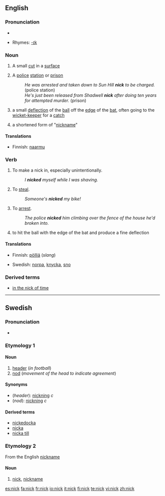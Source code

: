 {{rfc|Etymology not at level 3}}
{{see|Nick}}
{{wikipedia}}
==English==

===Pronunciation===
*{{audio|en-us-nick.ogg|Audio (US)}}

*Rhymes: [[Rhymes:English:-ɪk|-ɪk]]

===Noun===
{{en-noun}}

# A small [[cut]] in a [[surface]]
# {{UK}} {{slang}} A [[police]] [[station]] or [[prison]]
#:''He was arrested and taken down to Sun Hill '''nick''' to be charged.'' (police station)
#:''He's just been released from Shadwell '''nick''' after doing ten years for attempted murder.'' (prison)
# {{cricket}} a small [[deflection]] of the [[ball]] off the [[edge]] of the [[bat]], often going to the [[wicket-keeper]] for a [[catch]]
# a shortened form of "[[nickname]]"

====Translations====
{{trans-top|A small cut in a surface}}
*Finnish: [[naarmu]]
{{trans-mid}}
{{trans-bottom}}

===Verb===
{{en-verb}}

# {{transitive}} To make a nick in, especially unintentionally.
#:''I '''nicked''' myself while I was shaving.''
# {{transitive|slang}} To [[steal]].
#:''Someone's '''nicked''' my bike!''
# {{transitive|UK|slang}} To [[arrest]].
#:''The police '''nicked''' him climbing over the fence of the house he'd broken into.''
# {{transitive|cricket}} to hit the ball with the edge of the bat and produce a fine deflection

====Translations====
{{trans-top|To steal}}
*Finnish: [[pölliä]] (''slang'')
{{trans-mid}}
*Swedish: [[norpa]], [[knycka]], [[sno]]
{{trans-bottom}}

===Derived terms===
*[[in the nick of time]]

----

==Swedish==

===Pronunciation===
*{{audio|Sv-nick.ogg|audio}}
===Etymology 1===
{{rfe|lang=sv}}

====Noun====
{{sv-noun-reg-ar}}
{{infl|sv|noun|g=c}}

# [[header]] (''in football'')
# [[nod]] (''movement of the head to indicate agreement'')


====Synonyms====
*(''header''): [[nickning]] ''c''
*(''nod''): [[nickning]] ''c''

====Derived terms====
*[[nickedocka]]
*[[nicka]]
*[[nicka till]]


===Etymology 2===
From the English [[nickname]]

====Noun====
{{infl|sv|noun|g=n}}
{{sv-noun-n-zero}}

# {{slang|lang=sv}} [[nick]], [[nickname]]



[[es:nick]]
[[fa:nick]]
[[fr:nick]]
[[io:nick]]
[[it:nick]]
[[fi:nick]]
[[te:nick]]
[[vi:nick]]
[[zh:nick]]
